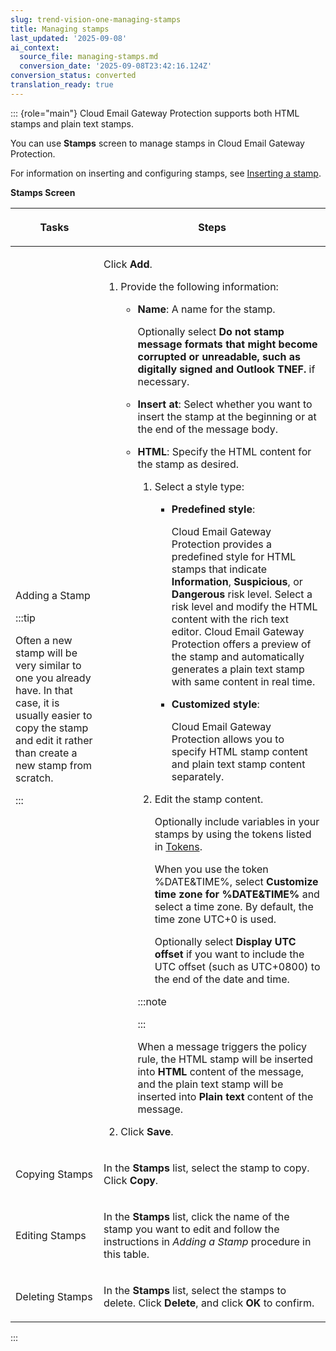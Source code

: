 ```yaml
---
slug: trend-vision-one-managing-stamps
title: Managing stamps
last_updated: '2025-09-08'
ai_context:
  source_file: managing-stamps.md
  conversion_date: '2025-09-08T23:42:16.124Z'
conversion_status: converted
translation_ready: true
---
```


::: {role="main"}
Cloud Email Gateway Protection supports both HTML stamps and plain text stamps.

You can use **Stamps** screen to manage stamps in Cloud Email Gateway Protection.

For information on inserting and configuring stamps, see [Inserting a stamp](inserting-stamp.mdx).

**Stamps Screen**

<table>
<colgroup>
<col style="width: 28%" />
<col style="width: 72%" />
</colgroup>
<thead>
<tr>
<th><p>Tasks</p></th>
<th><p>Steps</p></th>
</tr>
</thead>
<tbody>
<tr>
<td><p>Adding a Stamp</p>


:::tip

<p>Often a new stamp will be very similar to one you already have. In that case, it is usually easier to copy the stamp and edit it rather than create a new stamp from scratch.</p>


:::

</td>
<td><p>Click <strong>Add</strong>.</p>
<ol>
<li><p>Provide the following information:</p>
<ul>
<li><p><strong>Name</strong>: A name for the stamp.</p>
<p>Optionally select <strong>Do not stamp message formats that might become corrupted or unreadable, such as digitally signed and Outlook TNEF.</strong> if necessary.</p></li>
<li><p><strong>Insert at</strong>: Select whether you want to insert the stamp at the beginning or at the end of the message body.</p></li>
<li><p><strong>HTML</strong>: Specify the HTML content for the stamp as desired.</p>
<ol>
<li><p>Select a style type:</p>
<ul>
<li><p><strong>Predefined style</strong>:</p>
<p>Cloud Email Gateway Protection provides a predefined style for HTML stamps that indicate <strong>Information</strong>, <strong>Suspicious</strong>, or <strong>Dangerous</strong> risk level. Select a risk level and modify the HTML content with the rich text editor. Cloud Email Gateway Protection offers a preview of the stamp and automatically generates a plain text stamp with same content in real time.</p></li>
<li><p><strong>Customized style</strong>:</p>
<p>Cloud Email Gateway Protection allows you to specify HTML stamp content and plain text stamp content separately.</p></li>
</ul></li>
<li><p>Edit the stamp content.</p>
<p>Optionally include variables in your stamps by using the tokens listed in <a href="trend-vision-one-tokens">Tokens</a>.</p>
<p>When you use the token %DATE&amp;TIME%, select <strong>Customize time zone for %DATE&amp;TIME%</strong> and select a time zone. By default, the time zone UTC+0 is used.</p>
<p>Optionally select <strong>Display UTC offset</strong> if you want to include the UTC offset (such as UTC+0800) to the end of the date and time.</p></li>
</ol>


:::note

&#10;

:::


<p>When a message triggers the policy rule, the HTML stamp will be inserted into <strong>HTML</strong> content of the message, and the plain text stamp will be inserted into <strong>Plain text</strong> content of the message.</p></li>
</ul></li>
<li><p>Click <strong>Save</strong>.</p></li>
</ol></td>
</tr>
<tr>
<td><p>Copying Stamps</p></td>
<td><p>In the <strong>Stamps</strong> list, select the stamp to copy. Click <strong>Copy</strong>.</p></td>
</tr>
<tr>
<td><p>Editing Stamps</p></td>
<td><p>In the <strong>Stamps</strong> list, click the name of the stamp you want to edit and follow the instructions in <em>Adding a Stamp</em> procedure in this table.</p></td>
</tr>
<tr>
<td><p>Deleting Stamps</p></td>
<td><p>In the <strong>Stamps</strong> list, select the stamps to delete. Click <strong>Delete</strong>, and click <strong>OK</strong> to confirm.</p></td>
</tr>
</tbody>
</table>
:::
